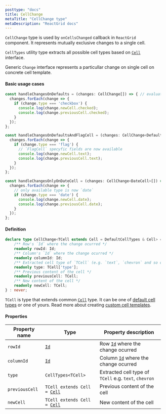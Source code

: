 ```yaml
---
posttype: "docs"
title: CellChange
metaTitle: "CellChange type"
metaDescription: "ReactGrid docs"
---
```


`CellChange` type is used by `onCellsChanged` callback in `ReactGrid` component. It represents 
mutually exclusive changes to a single cell.

`CellTypes` utility type extracts all possible cell types based on [`Cell`](/docs/4.0/7-api/0-interfaces/4-cell/) interface.

Generic `Change` interface represents a particullar change on single cell on concrete cell template.

#### Basic usage cases

```ts
const handleChangesOnDefaults = (changes: CellChange[]) => { // evaluates as `Change<TextCell> | Change<Datecell> | ...`
  changes.forEach(change => {
    if (change.type === 'checkbox') {
      console.log(change.newCell.checked);
      console.log(change.previousCell.checked);
    }
  });
};

const handleChangesOnDefaultsAndFlagCell = (changes: CellChange<DefaultCellTypes | FlagCell>[]) => { // evaluates as `Change<TextCell> | Change<Datecell> | ... | Change<FlagCell>`
  changes.forEach(change => {
    if (change.type === 'flag') {
      // `FlagCell` specyfic fields are now available
      console.log(change.newCell.text);
      console.log(change.previousCell.text);
    }
  });
};

const handleChangesOnlyOnDateCell = (changes: CellChange<DateCell>[]) => { // evaluates as `Change<DateCell>`
  changes.forEach(change => {
    // only available type is now `date`
    if (change.type === 'date') {
      console.log(change.newCell.date);
      console.log(change.previousCell.date);
    }
  });
};
```

#### Definition

```ts
declare type CellChange<TCell extends Cell = DefaultCellTypes & Cell> = TCell extends Cell ? {
    /** Row's `Id` where the change ocurred */
    readonly rowId: Id;
    /** Column's `Id` where the change ocurred */
    readonly columnId: Id;
    /** Extracted cell type of `TCell` (e.g. `text`, `chevron` and so on) */
    readonly type: TCell['type'];
    /** Previous content of the cell */
    readonly previousCell: TCell;
    /** New content of the cell */
    readonly newCell: TCell;
} : never;
```

`TCell` is type that extends common [`Cell`](/docs/4.0/7-api/0-interfaces/4-cell/) type.
It can be one of [default cell types](/docs/4.0/7-api/1-types/6-default-cells/) or one of yours.
Read more about creating [custom cell templates](/docs/4.0/5-create-your-own-cell-template/).

#### Properties

| Property name     | Type                                                                      | Property description      | 
| ------------      | -------------                                                             | --------------------      |
| `rowId`           | [`Id`](/docs/4.0/7-api/1-types/4-id/)                                     | Row [`Id`](/docs/4.0/7-api/1-types/4-id/) where the change ocurred |
| `columnId`        | [`Id`](/docs/4.0/7-api/1-types/4-id/)                                     | Column [`Id`](/docs/4.0/7-api/1-types/4-id/) where the change ocurred |
| `type`            | `CellTypes<TCell>`                                                        | Extracted cell type of `TCell` e.g. `text`, `chevron` | 
| `previousCell`    | `TCell extends Cell = `[`Cell`](/docs/4.0/7-api/0-interfaces/4-cell/)     | Previous content of the cell |
| `newCell`         | `TCell extends Cell = `[`Cell`](/docs/4.0/7-api/0-interfaces/4-cell/)     | New content of the cell |
